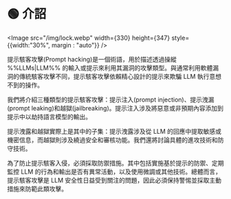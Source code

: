 
# 🟢 介詔

<div style={{textAlign: 'center'}}>
  
<Image src="/img/lock.webp"  width={330} height={347} style={{width:"30%", margin : "auto"}} />

</div>

提示駭客攻擊(Prompt hacking)是一個術語，用於描述透過操縱 %%LLMs|LLM%% 的輸入或提示來利用其漏洞的攻擊類型。與通常利用軟體漏洞的傳統駭客攻擊不同，提示駭客攻擊依賴精心設計的提示來欺騙 LLM 執行意想不到的操作。

我們將介紹三種類型的提示駭客攻擊：提示注入(prompt injection)、提示洩漏(prompt leaking)和越獄(jailbreaking)。提示注入涉及將惡意或非預期內容添加到提示中以劫持語言模型的輸出。

提示洩露和越獄實際上是其中的子集：提示洩露涉及從 LLM 的回應中提取敏感或機密信息，而越獄則涉及繞過安全和審核功能。我們還將討論具體的進攻技術和防守技術。

為了防止提示駭客入侵，必須採取防禦措施。其中包括實施基於提示的防禦、定期監控 LLM 的行為和輸出是否有異常活動，以及使用微調或其他技術。總體而言，提示駭客攻擊是 LLM 安全性日益受到關注的問題，因此必須保持警惕並採取主動措施來防範此類攻擊。
